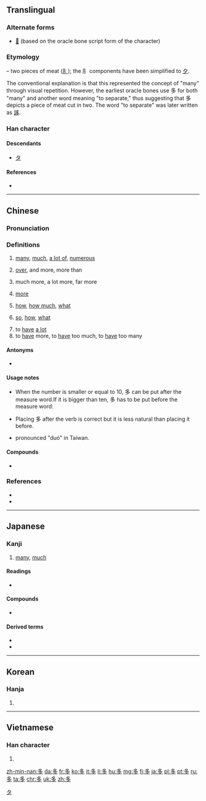 {{also|夛}}
==Translingual==
{{stroke order|type=animate}}

===Alternate forms===
* [[𡖈]] (based on the oracle bone script form of the character)

===Etymology===
{{Han etyl}}
{{liushu|p}} – two pieces of meat ([[⺼]]); the ⺼ components have been simplified to [[夕]].

The conventional explanation is that this represented the concept of "many" through visual repetition. However, the earliest oracle bones use 多 for both "many" and another word meaning "to separate," thus suggesting that 多 depicts a piece of meat cut in two. The word "to separate" was later written as [[誃]].

===Han character===
{{Han char|rn=36|rad=夕|as=03|sn=6|four=2720<sub>7</sub>|canj=弓戈弓戈 (NINI)|ids=⿱[[夕]]夕}}

====Descendants====
* [[タ]]

====References====
* {{Han ref|kx=0246.110|dkj=05756|dj=0489.060|hdz=20862.020|uh=591A|ud=22810|bh=A668|bd=42600}}

----

==Chinese==
{{zh-forms}}

===Pronunciation===
{{zh-pron
|m=duō
|c=do1
|h=pfs=tô
|mn=to
|w=1tu
|mc=y
|oc=y
|ma=y
|cat=adj,adv,v
}}

===Definitions===
{{zh-hanzi}}

# {{cx|Beginning Mandarin|lang=zh}} [[many]], [[much]], [[a lot of]], [[numerous]] 
#: {{zh-usex|街上 有 很 多 人。|There is a lot of people in the street}}
# {{non-gloss definition|(after an amount)}} [[over]], and more, more than
#: {{zh-usex|兩 個 年 多|more than two years}}
# {{non-gloss definition|(used in comparison structure  得多 / 多了)}} much more, a lot more, far more
#: {{zh-usex|他 比 我 高 得{de} 多。|He is a lot taller than I am.}}
#: {{zh-usex|病人 今天 好 多 了。|The patient is much better today.}}
# {{non-gloss definition|(before or after a verb)}} [[more]]
#: {{zh-usex|我 應該 多 運動。|I should exercise more.}}
# {{non-gloss definition|(used in question)}} [[how]], [[how much]], [[what]]
#: {{zh-usex|你 到 學校 要 走 多 遠 的 距離？|What distance do you have to walk to school ?}}
#: {{zh-usex|你 多 高？|How tall are you?}}
# {{non-gloss definition|(emphasis in exclamations)}} [[so]], [[how]], [[what]]
#: {{zh-usex|看 她 多 漂亮 啊！|Look how pretty she is!}}
#: {{zh-usex|她 戴 的 帽子 多 可愛 呀！|What an adorable hat she is wearing! / The hat she is wearing is so adorable}}
# to [[have]] [[a lot]]
# to [[have]] more, to [[have]] too much, to [[have]] too many
#: {{zh-usex|他 買 了 四 張 票，多 了 一 張。|He bought four tickets, which was one too many.}}

====Antonyms====
* {{zh-l|少|shǎo|few}}

====Usage notes====
* {{sense|over, more than}} When the number is smaller or equal to 10, 多 can be put after the measure word.If it is bigger than ten, 多 has to be put before the measure word:
* {{sense|more}} Placing 多 after the verb is correct but it is less natural than placing it before.
* {{sense|so, how}} pronounced "duó" in Taiwan.

====Compounds====
{{top2}}
* {{zh-l|多多益善}}
{{mid2}}
{{bottom}}

===References===
* {{cite web
| url = http://resources.allsetlearning.com/chinese/grammar/Expressing_%22much_more%22_in_comparisons
| work = Chinese Grammar Wiki
| title = Expressing much more in comparisons
| accessdate = 2014-05-02}}
* {{cite web
| url = http://resources.allsetlearning.com/chinese/grammar/Doing_something_more_with_%22duo%22
| work = Chinese Grammar Wiki
| title = Doing something more with "duo"
| accessdate = 2014-05-02}}

----

==Japanese==

===Kanji===
{{ja-kanji|grade=2|rs=夕03}}

# [[many]], [[much]]

====Readings====
* {{ja-readings
|goon=[[た]] (ta)
|kanon=[[た]] (ta)
|kun=[[おおい]] ([[多い]], ōi), [[まさる]] (masaru), [[まさに]] (masani), (archaic) [[さわ]] (sawa)}}

====Compounds====
* {{ja-r|多分|たぶん}}

====Derived terms====
* {{ja-r|多く|おおく}}
* {{ja-r|多い|おおい}}

[[Category:Han characters from which katakana were derived|タ]]
----

==Korean==

===Hanja===
{{ko-hanja|hangeul=다|rv=da|mr=ta}}

# {{defn|lang=ko|sort=夕03}}

----

==Vietnamese==

===Han character===
{{vi-hantu|[[đa]], [[nhật]]|rs=夕03}}

# {{defn|lang=vi|sort=夕03}}

[[zh-min-nan:多]]
[[da:多]]
[[fr:多]]
[[ko:多]]
[[it:多]]
[[li:多]]
[[hu:多]]
[[mg:多]]
[[fj:多]]
[[ja:多]]
[[pl:多]]
[[pt:多]]
[[ru:多]]
[[ta:多]]
[[chr:多]]
[[uk:多]]
[[zh:多]]